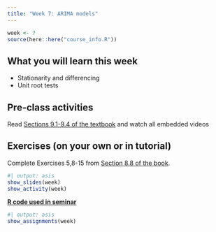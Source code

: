 ```yaml
---
title: "Week 7: ARIMA models"
---
```


```r
week <- 7
source(here::here("course_info.R"))
```

## What you will learn this week

* Stationarity and differencing
* Unit root tests

## Pre-class activities

Read [Sections 9.1-9.4 of the textbook](https://otexts.com/fpp3/arima.html) and watch all embedded videos

## Exercises (on your own or in tutorial)

Complete Exercises 5,8-15 from [Section 8.8 of the book](https://otexts.com/fpp3/expsmooth-exercises.html).

```r
#| output: asis
show_slides(week)
show_activity(week)
```

[**R code used in seminar**](seminar_code.R)

```r
#| output: asis
show_assignments(week)
```

